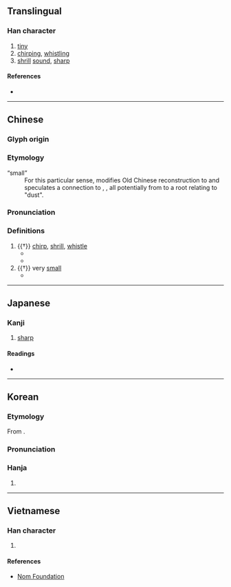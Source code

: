 {{character info}}
==Translingual==

===Han character===
{{Han char|rn=30|rad=口|as=11|sn=14|four=65071|canj=RQJM,RQJS|ids=⿰口彗}}

# [[tiny]]
# [[chirp]]ing, [[whistling]]
# [[shrill]] [[sound]], [[sharp]]

====References====
* {{Han ref|kx=0205.270|dkj=04196|dj=0428.200|hdz=10672.080|uh=5612|ud=22034|bh=E14A|bd=57674}}

----

==Chinese==
{{zh-forms|alt=嚖}}

===Glyph origin===
{{Han etym}}

===Etymology===
; “small”
: For this particular sense, {{zh-ref|Sagart (2021)}} modifies {{zh-ref|Baxter and Sagart's (2014)}} Old Chinese reconstruction to {{m|und|*Cə-pʰˤut}} and speculates a connection to {{och-l|勃}}, {{och-l|彗}}, all potentially from to a root relating to "dust".

===Pronunciation===
{{zh-pron
|m=huì
|c=wai3
|mc=y
|oc=y
|cat=
}}

===Definitions===
{{zh-hanzi}}

# {{†}} {{lb|zh|onomatopoeia}} [[chirp]], [[shrill]], [[whistle]]
#* {{zh-x|菀 彼 柳 斯、鳴蜩 嘒{huì} 嘒{huì}。|Luxuriant grow those willows, and the cicadas [on them] '''go ''hui-hui'''''.|ref=Shijing}}
#* {{zh-x|鼓 淵 淵、嘒{huì} 嘒{huì} 管 聲。|Deep is the sound of the hand-drums and drums; '''shrilly''' sound the flutes.|ref=Shijing}}
# {{†}} very [[small]]
#* {{zh-x|嘒{huì} 彼 小星、三 五 在 東。肅肅 宵 征、夙夜 在 公、寔{shí} 命 不同。|'''Small''' are those starlets, three or five of them in the east, swiftly by night we go; in the early dawn we are with the prince. Our lot is not like hers.|ref=Shijing}}

----

==Japanese==

===Kanji===
{{ja-kanji|grade=|rs=口11}}

# [[sharp]]

====Readings====
* {{ja-readings|on=[[けい]] (kei), [[け]] (ke)|kun=}}

----

==Korean==

===Etymology===
From {{der|ko|ltc|sort=천|-}} {{ltc-l|嘒}}.

===Pronunciation===
{{ko-hanja-pron|혜|l=y}}

===Hanja===
{{ko-hanja|[[작다|작은]] [[소리]]|혜}}

# {{n-g|Used only when reading Classical Chinese texts.}}

----

==Vietnamese==

===Han character===
{{vi-readings|reading=toé|rs=口11}}

# {{rfdef|vi|sort=口11}}

====References====
* [http://nomfoundation.org/common/nom_details.php?codepoint=5612 Nom Foundation]